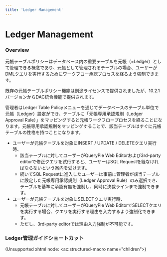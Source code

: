 ```yaml
---
title: 'Ledger Management'
---
```



# Ledger Management

### Overview

元帳テーブルポリシーはデータベース内の重要テーブルを元帳（=Ledger）として管理できる概念であり、元帳として管理されるテーブルの場合、ユーザーがDMLクエリを実行するためにワークフロー承認プロセスを経るよう強制できます。

<Callout type="important">
既存の元帳テーブルポリシー機能は別途ライセンスで提供されましたが、10.2.1バージョンからDAC統合機能で提供されます。
</Callout>


管理者はLedger Table Policyメニューを通じてデータベースのテーブル単位で元帳（Ledger）設定ができ、テーブルに「元帳専用承認規則（Ledger Approval Rule）」をマッピングすると元帳ワークフロープロセスを経ることになります。元帳専用承認規則をマッピングすることで、該当テーブルはすぐに元帳テーブルの性格を持つことになります。

* ユーザーが元帳テーブルを対象にINSERT / UPDATE / DELETEクエリ実行時、
    * 該当テーブルに対してユーザーがQueryPie Web Editorおよび3rd-party editorで修正クエリを試行すると、ユーザーはSQL Requestを経なければならないという案内を受けます。
    * 続いてSQL Requestに進入したユーザーは事前に管理者が該当テーブルに設定した元帳専用承認規則（Ledger Approval Rule）のみ選択でき、テーブルを基準に承認有無を強制し、同時に決裁ラインまで強制できます。
* ユーザーが元帳テーブルを対象にSELECTクエリ実行時、
    * 元帳テーブルに対してユーザーがQueryPie Web EditorでSELECTクエリを実行する場合、クエリを実行する理由を入力するよう強制化できます。 
    * ただし、3rd-party editorでは理由入力強制が不可能です。


### Ledger管理ガイドショートカット

(Unsupported xhtml node: &lt;ac:structured-macro name="children"&gt;)
